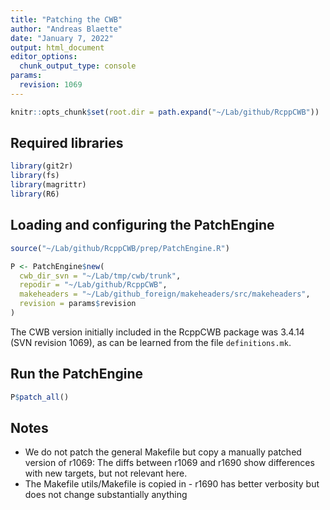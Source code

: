 ```yaml
---
title: "Patching the CWB"
author: "Andreas Blaette"
date: "January 7, 2022"
output: html_document
editor_options: 
  chunk_output_type: console
params:
  revision: 1069
---
```


```r
knitr::opts_chunk$set(root.dir = path.expand("~/Lab/github/RcppCWB"))
```


## Required libraries

```r
library(git2r)
library(fs)
library(magrittr)
library(R6)
```


## Loading and configuring the PatchEngine

```r
source("~/Lab/github/RcppCWB/prep/PatchEngine.R")
```


```r
P <- PatchEngine$new(
  cwb_dir_svn = "~/Lab/tmp/cwb/trunk",
  repodir = "~/Lab/github/RcppCWB",
  makeheaders = "~/Lab/github_foreign/makeheaders/src/makeheaders",
  revision = params$revision
)
```

The CWB version initially included in the RcppCWB package was 3.4.14 (SVN revision 1069), as can be learned from the file `definitions.mk`.


## Run the PatchEngine

```r
P$patch_all()
```

## Notes

- We do not patch the general Makefile but copy a manually patched version of r1069: The diffs between r1069 and r1690 show differences with new targets, but not relevant here.
- The Makefile utils/Makefile is copied in - r1690 has better verbosity but does not change substantially anything
